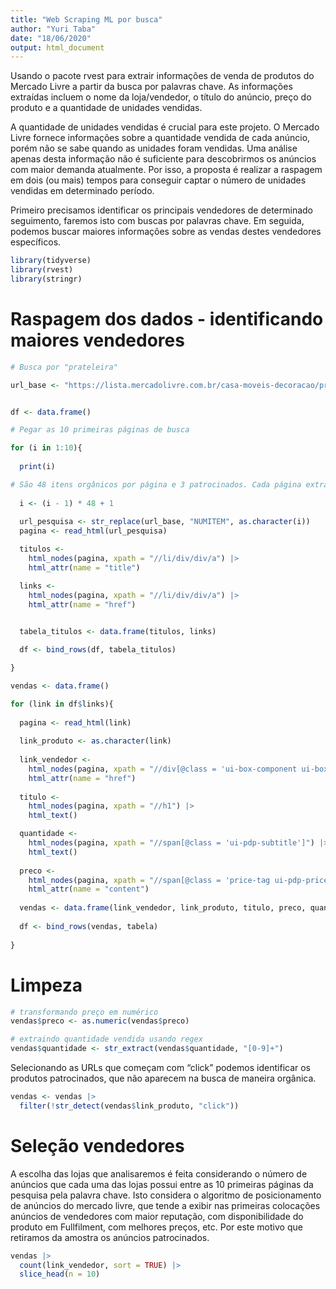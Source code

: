 ```yaml
---
title: "Web Scraping ML por busca"
author: "Yuri Taba"
date: "18/06/2020"
output: html_document
---
```


Usando o pacote rvest para extrair informações de venda de produtos do Mercado Livre a partir da busca por palavras chave.
As informações extraídas incluem o nome da loja/vendedor, o título do anúncio, preço do produto e a quantidade de unidades vendidas.

A quantidade de unidades vendidas é crucial para este projeto. O Mercado Livre fornece informações sobre a quantidade vendida de cada anúncio, porém não se sabe quando as unidades foram vendidas. Uma análise apenas desta informação não é suficiente para descobrirmos os anúncios com maior demanda atualmente. Por isso, a proposta é realizar a raspagem em dois (ou mais) tempos para conseguir captar o número de unidades vendidas em determinado período.

Primeiro precisamos identificar os principais vendedores de determinado seguimento, faremos isto com buscas por palavras chave. Em seguida, podemos buscar maiores informações sobre as vendas destes vendedores específicos.

```r
library(tidyverse)
library(rvest)
library(stringr)
```

# Raspagem dos dados - identificando maiores vendedores

```r
# Busca por "prateleira"

url_base <- "https://lista.mercadolivre.com.br/casa-moveis-decoracao/prateleira_Desde_NUMITEM"


df <- data.frame()

# Pegar as 10 primeiras páginas de busca

for (i in 1:10){
  
  print(i)

# São 48 itens orgânicos por página e 3 patrocinados. Cada página extrai 51 itens, mas o loop deve ser a cada 48
  
  i <- (i - 1) * 48 + 1
  
  url_pesquisa <- str_replace(url_base, "NUMITEM", as.character(i))
  pagina <- read_html(url_pesquisa)

  titulos <- 
    html_nodes(pagina, xpath = "//li/div/div/a") |> 
    html_attr(name = "title")

  links <- 
    html_nodes(pagina, xpath = "//li/div/div/a") |> 
    html_attr(name = "href")
    

  tabela_titulos <- data.frame(titulos, links)

  df <- bind_rows(df, tabela_titulos)

}

vendas <- data.frame()

for (link in df$links){
  
  pagina <- read_html(link)
  
  link_produto <- as.character(link)
  
  link_vendedor <- 
    html_nodes(pagina, xpath = "//div[@class = 'ui-box-component ui-box-component-pdp__visible--desktop']/a") |> 
    html_attr(name = "href")
  
  titulo <- 
    html_nodes(pagina, xpath = "//h1") |> 
    html_text()

  quantidade <- 
    html_nodes(pagina, xpath = "//span[@class = 'ui-pdp-subtitle']") |> 
    html_text()
  
  preco <- 
    html_nodes(pagina, xpath = "//span[@class = 'price-tag ui-pdp-price__part']/meta") |> 
    html_attr(name = "content")
  
  vendas <- data.frame(link_vendedor, link_produto, titulo, preco, quantidade)
  
  df <- bind_rows(vendas, tabela)
  
}
```

# Limpeza

```r
# transformando preço em numérico
vendas$preco <- as.numeric(vendas$preco)

# extraindo quantidade vendida usando regex
vendas$quantidade <- str_extract(vendas$quantidade, "[0-9]+")
```

Selecionando as URLs que começam com "click" podemos identificar os produtos patrocinados, que não aparecem na busca de maneira orgânica.

```r
vendas <- vendas |> 
  filter(!str_detect(vendas$link_produto, "click"))
```

# Seleção vendedores

A escolha das lojas que analisaremos é feita considerando o número de anúncios que cada uma das lojas possui entre as 10 primeiras páginas da pesquisa pela palavra chave.
Isto considera o algoritmo de posicionamento de anúncios do mercado livre, que tende a exibir nas primeiras colocações anúncios de vendedores com maior reputação, com disponibilidade do produto em Fullfilment, com melhores preços, etc. Por este motivo que retiramos da amostra os anúncios patrocinados.

```r
vendas |> 
  count(link_vendedor, sort = TRUE) |> 
  slice_head(n = 10)
```

